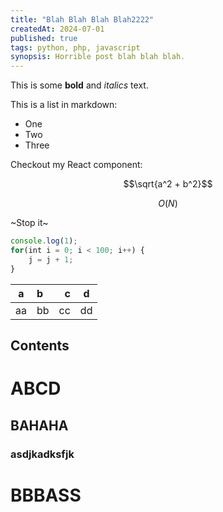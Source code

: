 ```yaml
---
title: "Blah Blah Blah Blah2222"
createdAt: 2024-07-01
published: true
tags: python, php, javascript
synopsis: Horrible post blah blah blah.
---
```


This is some **bold** and _italics_ text.
 
This is a list in markdown:
 
- One
- Two
- Three
 
Checkout my React component:

$$\sqrt{a^2 + b^2}$$

$$ O(N) $$

~Stop it~

~~~js
console.log(1);
for(int i = 0; i < 100; i++) {
    j = j + 1;
}
~~~

| a | b  |  c |  d  |
| - | :- | -: | :-: |
| aa | bb | cc | dd |

## Contents

# ABCD
## BAHAHA
### asdjkadksfjk
# BBBASS